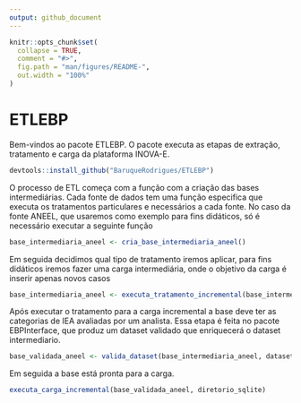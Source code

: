 ```yaml
---
output: github_document
---
```


<!-- README.md is generated from README.Rmd. Please edit that file -->

```r
knitr::opts_chunk$set(
  collapse = TRUE,
  comment = "#>",
  fig.path = "man/figures/README-",
  out.width = "100%"
)
```

# ETLEBP

Bem-vindos ao pacote ETLEBP. O pacote executa as etapas de extração, tratamento e carga da plataforma INOVA-E. 

```r
devtools::install_github("BaruqueRodrigues/ETLEBP")
```

O processo de ETL começa com a função com a criação das bases intermediárias. Cada fonte de dados tem uma função especifica que executa os tratamentos particulares e necessários a cada fonte. No caso da fonte ANEEL, que usaremos como exemplo para fins didáticos, só é necessário executar a seguinte função

```r
base_intermediaria_aneel <- cria_base_intermediaria_aneel()
```

Em seguida decidimos qual tipo de tratamento iremos aplicar, para fins didáticos iremos fazer uma carga intermediária, onde o objetivo da carga é inserir apenas novos casos

```r
base_intermediaria_aneel <- executa_tratamento_incremental(base_intermediaria_aneel, diretorio_sqlite)
```

Após executar o tratamento para a carga incremental a base deve ter as categorias de IEA avaliadas por um analista. Essa etapa é feita no pacote EBPInterface, que produz um dataset validado que enriquecerá o dataset intermediario.

```r
base_validada_aneel <- valida_dataset(base_intermediaria_aneel, dataset_validado_aneel)
```

Em seguida a base está pronta para a carga.

```r
executa_carga_incremental(base_validada_aneel, diretorio_sqlite)
```
